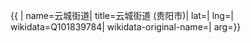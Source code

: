 {{ {{{1|PRC admin/showdata}}}|
name=云城街道|
title=云城街道 (贵阳市)|
lat=|
lng=|
wikidata=Q101839784|
wikidata-original-name=|
arg={{{arg|}}}}}